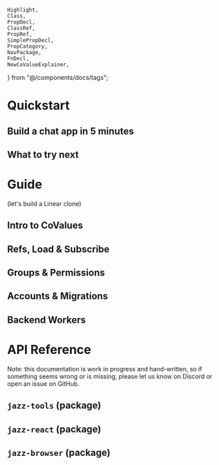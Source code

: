     Highlight,
    Class,
    PropDecl,
    ClassRef,
    PropRef,
    SimplePropDecl,
    PropCategory,
    NavPackage,
    FnDecl,
    NewCoValueExplainer,
} from "@/components/docs/tags";

<div className="hidden md:block sticky overflow-y-scroll w-[14rem] h-[calc(100dvh-8rem)] -mb-[calc(100dvh-8rem)] top-[6rem] pr-6 mr-10 prose-sm prose-ul:pl-1 prose-ul:ml-1 prose-li:my-2 prose-li:leading-tight prose-ul:list-['-']">
    <DocNav />
</div>

<div className="md:ml-[15rem] prose-h2:sticky prose-h2:top-0 md:prose-h2:top-[4rem] md:prose-h2:pt-8 prose-h2:pb-2 prose-h2:bg-stone-50 prose-h2:z-20 dark:prose-h2:bg-stone-950 z-10 xl:-mr-[calc(50vw-40rem)]">

<h1 id="quickstart">Quickstart</h1>

<h2 id="build-a-chat-app">Build a chat app in 5 minutes</h2>

<h2 id="what-to-try-next">What to try next</h2>

<h1 id="guide">Guide</h1>
(let's build a Linear clone)

<h2 id="intro-to-covalues">Intro to CoValues</h2>

<h2 id="refs-load-and-subscribe">Refs, Load & Subscribe</h2>

<h2 id ="groups-and-permissions">Groups & Permissions</h2>

<h2 id ="accounts-and-migrations">Accounts & Migrations</h2>

<h2 id ="backend-workers">Backend Workers</h2>


# API Reference

Note: this documentation is work in progress and hand-written, so if something seems wrong or is missing, please let us know on Discord or open an issue on GitHub.

## `jazz-tools` (package)

<div class="not-prose">

<CoMapDocs />

<CoListDocs />

<CoStreamDocs />

</div>

## `jazz-react` (package)

## `jazz-browser` (package)

</div>
